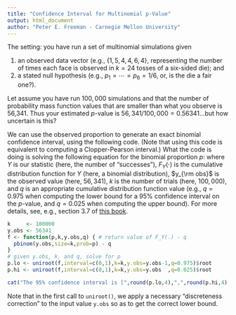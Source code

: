 ```yaml
---
title: "Confidence Interval for Multinomial p-Value"
output: html_document
author: "Peter E. Freeman - Carnegie Mellon University"
---
```


The setting: you have run a set of multinomial simulations given

1. an observed data vector (e.g., $\{1,5,4,4,6,4\}$, representing the number
of times each face is observed in $k = 24$ tosses of a six-sided die); and
2. a stated null hypothesis (e.g., $p_1 = \cdots = p_6 = 1/6$, or, is the
die a fair one?).

Let assume you have run $100,000$ simulations and that the number of probability mass function values that are smaller than what you observe is 56,341. Thus 
your estimated $p$-value is $56,341/100,000 = 0.56341$...but how uncertain is this?

We can use the observed proportion to generate an exact binomial confidence
interval, using the following code. (Note that using this code is equivalent to
computing a Clopper-Pearson interval.) What the code is doing is solving the
following equation for the binomial proportion $p$:
\begin{align*}
F_Y(y_{\rm obs} \vert k,p) - q = 0 \,,
\end{align*}
where $Y$ is our statistic (here, the number of "successes"), 
$F_Y(\cdot)$ is the cumulative distribution function for $Y$ (here,
a binomial distribution), $y_{\rm obs}$ is the
observed value (here, $56,341$), $k$ is the number of trials (here, $100,000$), and
$q$ is an appropriate cumulative distribution function value (e.g.,
$q = 0.975$ when computing the lower bound for a 95% confidence interval
on the $p$-value, and $q=0.025$ when computing the upper bound). For more
details, see, e.g., section 3.7 of [this book](https://mpsibook.github.io).

```r
k     <- 100000
y.obs <- 56341
f <- function(p,k,y.obs,q) { # return value of F_Y(.) - q
  pbinom(y.obs,size=k,prob=p) - q
}
# given y.obs, k, and q, solve for p
p.lo <- uniroot(f,interval=c(0,1),k=k,y.obs=y.obs-1,q=0.975)$root
p.hi <- uniroot(f,interval=c(0,1),k=k,y.obs=y.obs  ,q=0.025)$root

cat("The 95% confidence interval is [",round(p.lo,4),",",round(p.hi,4),"]\n",sep="")
```

Note that in the first call to `uniroot()`, we apply a necessary "discreteness correction" to the input value `y.obs` so as to get the correct lower bound.
